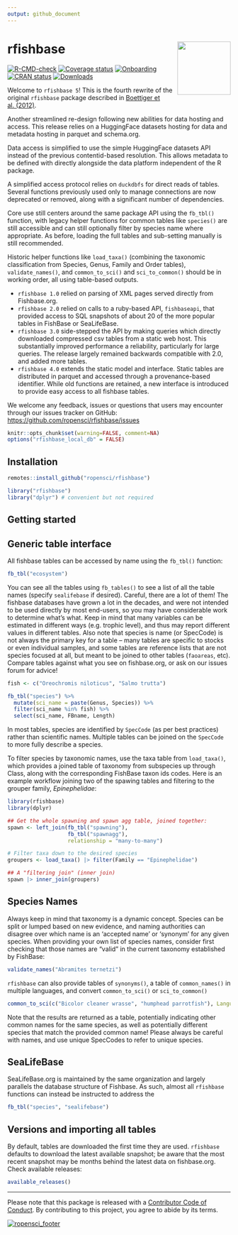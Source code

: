 ```yaml
---
output: github_document
---
```


# rfishbase <img src="man/figures/logo.svg" align="right" alt="" width="120" />


<!-- badges: start -->
[![R-CMD-check](https://github.com/ropensci/rfishbase/actions/workflows/R-CMD-check.yaml/badge.svg)](https://github.com/ropensci/rfishbase/actions/workflows/R-CMD-check.yaml)
[![Coverage status](https://codecov.io/gh/ropensci/rfishbase/branch/master/graph/badge.svg)](https://codecov.io/github/ropensci/rfishbase?branch=master)
[![Onboarding](https://badges.ropensci.org/137_status.svg)](https://github.com/ropensci/software-review/issues/137)
[![CRAN status](https://www.r-pkg.org/badges/version/rfishbase)](https://cran.r-project.org/package=rfishbase)
[![Downloads](https://cranlogs.r-pkg.org/badges/grand-total/rfishbase)](https://github.com/r-hub/cranlogs.app)
<!-- badges: end -->

Welcome to `rfishbase 5`! This is the fourth rewrite of the original `rfishbase` package described in [Boettiger et al. (2012)](https://doi.org/10.1111/j.1095-8649.2012.03464.x).   


Another streamlined re-design following new abilities for data hosting and access.
This release relies on a HuggingFace datasets hosting for data and metadata hosting
in parquet and schema.org.  

Data access is simplified to use the simple HuggingFace datasets API instead
of the previous contentid-based resolution. This allows metadata to be defined
with directly alongside the data platform independent of the R package.  

A simplified access protocol relies on `duckdbfs` for direct reads of tables.
Several functions previously used only to manage connections are now deprecated
or removed, along with a significant number of dependencies.

Core use still centers around the same package API using the `fb_tbl()` function,
with legacy helper functions for common tables like `species()` are still accessible and
can still optionally filter by species name where appropriate.  As before, loading the
full tables and sub-setting manually is still recommended.

Historic helper  functions like `load_taxa()` (combining the taxonomic classification from Species,
Genus, Family and Order tables), `validate_names()`, and `common_to_sci()` and 
`sci_to_common()` should be in working order, all using table-based outputs.


- `rfishbase 1.0` relied on parsing of XML pages served directly from Fishbase.org.  
- `rfishbase 2.0` relied on calls to a ruby-based API, `fishbaseapi`, that provided access to SQL snapshots of about 20 of the more popular tables in FishBase or SeaLifeBase.
- `rfishbase 3.0` side-stepped the API by making queries which directly downloaded compressed csv tables from a static web host. This substantially improved performance a reliability, particularly for large queries. The release largely remained backwards compatible with 2.0, and added more tables.
- `rfishbase 4.0` extends the static model and interface. Static tables are distributed in parquet and accessed through a provenance-based identifier. While old functions are retained, a new interface is introduced to provide easy access to all fishbase tables.

We welcome any feedback, issues or questions that users may encounter through our issues tracker on GitHub: <https://github.com/ropensci/rfishbase/issues>




```r
knitr::opts_chunk$set(warning=FALSE, comment=NA)
options("rfishbase_local_db" = FALSE)

```


## Installation



```r
remotes::install_github("ropensci/rfishbase")
```


```r
library("rfishbase")
library("dplyr") # convenient but not required
```

## Getting started

## Generic table interface

All fishbase tables can be accessed by name using the `fb_tbl()` function:

```r
fb_tbl("ecosystem")
```


You can see all the tables using `fb_tables()` to see a list of all the table names (specify `sealifebase` if desired). Careful, there are a lot of them! The fishbase databases have grown a lot in the decades, and were not intended to be used directly by most end-users, so you may have considerable work to determine what's what. Keep in mind that many variables can be estimated in different ways (e.g. trophic level), and thus may report different values in different tables.  Also note that species is name (or SpecCode) is not always the primary key for a table -- many tables are specific to stocks or even individual samples, and some tables are reference lists that are not species focused at all, but meant to be joined to other tables (`faoareas`, etc).  Compare tables against what you see on fishbase.org, or ask on our issues forum for advice!


```r
fish <- c("Oreochromis niloticus", "Salmo trutta")

fb_tbl("species") %>% 
  mutate(sci_name = paste(Genus, Species)) %>%
  filter(sci_name %in% fish) %>% 
  select(sci_name, FBname, Length)

```

In most tables, species are identified by `SpecCode` (as per best practices) rather than scientific names.  Multiple tables can be joined on the `SpecCode` to more fully describe a species.  

To filter species by taxonomic names, use the taxa table from `load_taxa()`, which provides a joined table of taxonomy from subspecies up through Class, along with the corresponding FishBase taxon ids codes.  Here is an example workflow joining two of the spawing tables and filtering to the grouper family, _Epinephelidae_:

```r
library(rfishbase)
library(dplyr)

## Get the whole spawning and spawn agg table, joined together:
spawn <- left_join(fb_tbl("spawning"),  
                   fb_tbl("spawnagg"), 
                   relationship = "many-to-many")

# Filter taxa down to the desired species
groupers <- load_taxa() |> filter(Family == "Epinephelidae")

## A "filtering join" (inner join) 
spawn |> inner_join(groupers)
```

## Species Names

Always keep in mind that taxonomy is a dynamic concept. Species can be split or lumped based on new evidence, and naming authorities can disagree over which name is an 'accepted name' or 'synonym' for any given species. When providing your own list of species names, consider first checking that those names are "valid" in the current taxonomy established by FishBase:

```r
validate_names("Abramites ternetzi")
```

`rfishbase` can also provide tables of `synonyms()`, a table of `common_names()` in multiple languages, and convert `common_to_sci()` or `sci_to_common()`

```r
common_to_sci(c("Bicolor cleaner wrasse", "humphead parrotfish"), Language="English")
```

Note that the results are returned as a table, potentially indicating other common names for the same species, as well as potentially different species that match the provided common name! Please always be careful with names, and use unique SpecCodes to refer to unique species.  


## SeaLifeBase

SeaLifeBase.org is maintained by the same organization and largely parallels the database structure of Fishbase. As such, almost all `rfishbase` functions can instead be instructed to address the 


```r
fb_tbl("species", "sealifebase")
```

## Versions and importing all tables

By default, tables are downloaded the first time they are used.  `rfishbase` defaults to download the latest available snapshot; be aware that the most recent snapshot may be months behind the latest data on fishbase.org. Check available releases:

```r
available_releases()
```


-----------

Please note that this package is released with a [Contributor Code of Conduct](https://ropensci.org/code-of-conduct/). By contributing to this project, you agree to abide by its terms.


[![ropensci_footer](https://ropensci.org/public_images/github_footer.png)](https://ropensci.org)


